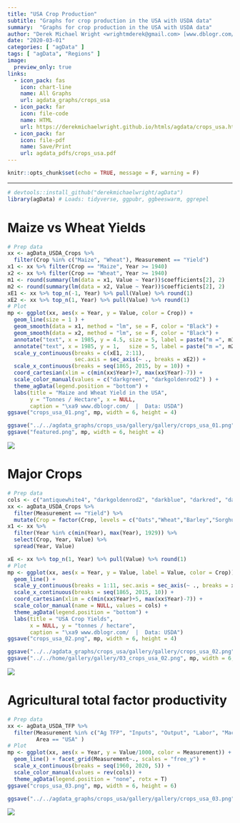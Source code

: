 ```yaml
---
title: "USA Crop Production"
subtitle: "Graphs for crop production in the USA with USDA data"
summary:  "Graphs for crop production in the USA with USDA data"
author: "Derek Michael Wright <wrightmderek@gmail.com> [www.dblogr.com/](https://dblogr.netlify.com/)"
date: "2020-03-01"
categories: [ "agData" ]
tags: [ "agData", "Regions" ]
image:
  preview_only: true
links: 
  - icon_pack: fas
    icon: chart-line
    name: All Graphs
    url: agdata_graphs/crops_usa
  - icon_pack: far
    icon: file-code
    name: HTML
    url: https://derekmichaelwright.github.io/htmls/agdata/crops_usa.html
  - icon_pack: far
    icon: file-pdf
    name: Save/Print
    url: agdata_pdfs/crops_usa.pdf
---
```


```r
knitr::opts_chunk$set(echo = TRUE, message = F, warning = F)
```

---

```r
# devtools::install_github("derekmichaelwright/agData")
library(agData) # Loads: tidyverse, ggpubr, ggbeeswarm, ggrepel
```

\pagebreak

# Maize vs Wheat Yields

```r
# Prep data
xx <- agData_USDA_Crops %>% 
  filter(Crop %in% c("Maize", "Wheat"), Measurement == "Yield")
x1 <- xx %>% filter(Crop == "Maize", Year >= 1940)
x2 <- xx %>% filter(Crop == "Wheat", Year >= 1940)
m1 <- round(summary(lm(data = x1, Value ~ Year))$coefficients[2], 2)
m2 <- round(summary(lm(data = x2, Value ~ Year))$coefficients[2], 2)
xE1 <- xx %>% top_n(-1, Year) %>% pull(Value) %>% round(1)
xE2 <- xx %>% top_n(1, Year) %>% pull(Value) %>% round(1)
# Plot
mp <- ggplot(xx, aes(x = Year, y = Value, color = Crop)) +
  geom_line(size = 1 ) +
  geom_smooth(data = x1, method = "lm", se = F, color = "Black") +
  geom_smooth(data = x2, method = "lm", se = F, color = "Black") +
  annotate("text", x = 1985, y = 4.5, size = 5, label = paste("m =", m1) ) +
  annotate("text", x = 1985, y = 1,   size = 5, label = paste("m =", m2) ) +
  scale_y_continuous(breaks = c(xE1, 2:11), 
                     sec.axis = sec_axis(~ ., breaks = xE2)) +
  scale_x_continuous(breaks = seq(1865, 2015, by = 10)) +
  coord_cartesian(xlim = c(min(xx$Year)+7, max(xx$Year)-7)) +
  scale_color_manual(values = c("darkgreen", "darkgoldenrod2") ) +
  theme_agData(legend.position = "bottom") +
  labs(title = "Maize and Wheat Yield in the USA", 
       y = "Tonnes / Hectare", x = NULL,
       caption = "\xa9 www.dblogr.com/  |  Data: USDA")
ggsave("crops_usa_01.png", mp, width = 6, height = 4)
```

```r
ggsave("../../agdata_graphs/crops_usa/gallery/gallery/crops_usa_01.png", mp, width = 6, height = 4)
ggsave("featured.png", mp, width = 6, height = 4)
```

![](crops_usa_01.png)

\pagebreak

# Major Crops

```r
# Prep data
cols <- c("antiquewhite4", "darkgoldenrod2", "darkblue", "darkred", "darkgreen")
xx <- agData_USDA_Crops %>% 
  filter(Measurement == "Yield") %>% 
  mutate(Crop = factor(Crop, levels = c("Oats","Wheat","Barley","Sorghum","Maize")))
x1 <- xx %>% 
  filter(Year %in% c(min(Year), max(Year), 1929)) %>%
  select(Crop, Year, Value) %>% 
  spread(Year, Value)

xE <- xx %>% top_n(1, Year) %>% pull(Value) %>% round(1)
# Plot
mp <- ggplot(xx, aes(x = Year, y = Value, label = Value, color = Crop)) + 
  geom_line() +
  scale_y_continuous(breaks = 1:11, sec.axis = sec_axis(~ ., breaks = xE)) +
  scale_x_continuous(breaks = seq(1865, 2015, 10)) +
  coord_cartesian(xlim = c(min(xx$Year)+5, max(xx$Year)-7)) +
  scale_color_manual(name = NULL, values = cols) +
  theme_agData(legend.position = "bottom") + 
  labs(title = "USA Crop Yields",
       x = NULL, y = "tonnes / hectare",
       caption = "\xa9 www.dblogr.com/  |  Data: USDA")
ggsave("crops_usa_02.png", mp, width = 6, height = 4)
```

```r
ggsave("../../agdata_graphs/crops_usa/gallery/gallery/crops_usa_02.png", mp, width = 6, height = 4)
ggsave("../../home/gallery/gallery/03_crops_usa_02.png", mp, width = 6, height = 4)
```

![](crops_usa_02.png)

\pagebreak

# Agricultural total factor productivity 

```r
# Prep data
xx <- agData_USDA_TFP %>% 
  filter(Measurement %in% c("Ag TFP", "Inputs", "Output", "Labor", "Machinery"),
         Area == "USA" )
# Plot
mp <- ggplot(xx, aes(x = Year, y = Value/1000, color = Measurement)) +
  geom_line() + facet_grid(Measurement~., scales = "free_y") +
  scale_x_continuous(breaks = seq(1960, 2020, 5)) +
  scale_color_manual(values = rev(cols)) +
  theme_agData(legend.position = "none", rotx = T)
ggsave("crops_usa_03.png", mp, width = 6, height = 6)
```

```r
ggsave("../../agdata_graphs/crops_usa/gallery/gallery/crops_usa_03.png", mp, width = 6, height = 6)
```

![](crops_usa_03.png)